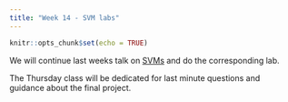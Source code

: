 ```yaml
---
title: "Week 14 - SVM labs"
---
```


```r
knitr::opts_chunk$set(echo = TRUE)
```

We will continue last weeks talk on [SVMs](readings-13.html) and do the corresponding lab.

The Thursday class will be dedicated for last minute questions and guidance about the final project.
